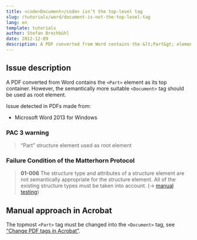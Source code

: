 ```yaml
---
title: <code>Document</code> isn’t the top-level tag
slug: /tutorials/word/document-is-not-the-top-level-tag
lang: en
template: tutorials
author: Stefan Brechbühl
date: 2012-12-09
description: A PDF converted from Word contains the &lt;Part&gt; element as its top container. However, the semantically more suitable &lt;Document&gt; tag should be used as root element.
---
```

## Issue description

A PDF converted from Word contains the `<Part>` element as its top container. However, the semantically more suitable `<Document>` tag should be used as root element.

Issue detected in PDFs made from:

- Microsoft Word 2013 for Windows

### PAC 3 warning

> “Part” structure element used as root element

### Failure Condition of the Matterhorn Protocol

> **01-006** The structure type and attributes of a structure element are not semantically appropriate for the structure element. All of the existing structure types must be taken into account. (→ [manual testing](https://accessible-pdf.info/en/glossary/#manual-testing))

## Manual approach in Acrobat

The topmost `<Part>` tag must be changed into the `<Document>` tag, see [“Change PDF tags in Acrobat”](https://accessible-pdf.info/en/basics/change-pdf-tags-in-acrobat/).